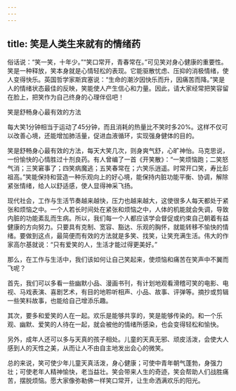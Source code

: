 ```yaml
---
---
---
```

title: 笑是人类生来就有的情绪药
---



俗话说：“笑一笑，十年少。”“笑口常开，青春常在。”可见笑对身心健康的重要性。笑是一种释放，笑本身就是心情轻松的表现。它能驱散忧虑、压抑的消极情绪，使人变得快乐。英国哲学家斯宾塞说：“生命的潮汐因快乐而升，因痛苦而降。”笑是人的情绪状态最佳的反映，笑能使人产生信心和力量。因此，请大家经常把笑容留在脸上，把笑作为自己终身的心理伴侣吧！

笑是舒畅身心最有效的方法

每大笑1分钟相当于运动了45分钟，而且消耗的热量比不笑时多20%。这样不仅可以改善心境，还能增加肺活量，促进血液循环，实现强身健体的目的。

笑是舒畅身心最有效的方法，每天大笑几次，则身爽气舒，心旷神怡。马克思说，一份愉快的心情胜过十剂良药。有人曾编了一首《开笑散》：“一笑烦恼跑；二笑怒气消；三笑窘事了；四笑病魔逃；五笑春常在；六笑乐逍遥。时常开口笑，寿比彭祖高。”笑能保持和营造一种乐观向上的好心境，能保持内脏功能平衡、协调，解除紧张情绪，给人以舒适感，使人显得神采飞扬。

现代社会，工作与生活节奏越来越快，压力也越来越大，这使很多人每天都处于紧张和烦恼之中。一个人若长时间处在紧张和烦恼之中，人体的机能就会失调，导致内脏的功能紊乱而生病。所以，我们每一个人都应该学会督促或约束自己朝着有益健康的方向努力。只要具有克制、宽容、豁达、乐观的胸怀，就能转移不愉快的情绪。要做到这点，最简便而有效的方法就是多笑、找笑，让笑充满生活。伟大的作家高尔基就说：“只有爱笑的人，生活才能过得更美好。”

那么，在工作与生活中，我们该如何让自己笑起来，使烦恼和痛苦在笑声中不翼而飞呢？

首先，我们可以多看一些幽默小品、漫画书刊，有计划地观看滑稽可笑的电影、电视、马戏表演、喜剧艺术，有目的地聆听相声、小品、故事、评弹等。摘抄或剪辑一些笑料故事，也能给自己增添乐趣。

其次，要多和爱笑的人在一起。欢乐是能够共享的，笑是能够传染的。和一个乐观、幽默、爱笑的人待在一起，就会被他的情绪所感染，也会变得轻松和愉快。

另外，成年人还可以多与天真的孩子相处。儿童的天真无邪、顽皮活泼，会使大人感到人的天性之美，从而让人不由自主地发出会心的微笑。

总的来说，笑可使少年儿童天真活泼，身心健康；可使中青年朝气蓬勃，身强力壮；可使老年人精神愉快，老当益壮。笑会带来人生的奇迹，笑会帮助人们战胜痛苦，摆脱烦恼。愿大家像弥勒佛一样笑口常开，让生命洒满欢乐的阳光。
